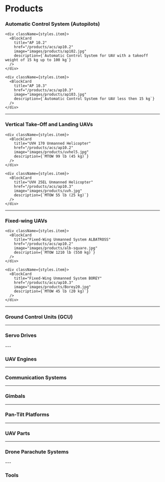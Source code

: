 


# Products

### Automatic Control System (Autopilots)



<div className={styles.products}>
    <div className={styles.item}>
      <BlockCard
        title="AP 10.1"
        href="/products/acs/ap10.1"
        image="images/products/ap101.jpg"
        description={`Automatic Control System for UAV with a takeoff weight of 100 kg up to 4000 kg`}
      />
    </div>

    <div className={styles.item}>
      <BlockCard
        title="AP 10.2"
        href="/products/acs/ap10.2"
        image="images/products/ap102.jpg"
        description={`Automatic Control System for UAV with a takeoff weight of 15 kg up to 100 kg`}
      />
    </div>

    <div className={styles.item}>
      <BlockCard
        title="AP 10.3"
        href="/products/acs/ap10.3"
        image="images/products/ap103.jpg"
        description={`Automatic Control System for UAV less then 15 kg`}
      />
    </div>
  </div>

---

### Vertical Take-Off and Landing UAVs

<div className={styles.products}>
    <div className={styles.item}>
      <BlockCard
        title="UVH-500 (KAHU-150) VTOL UAS"
        href="/products/acs/ap10.1"
        image="images/products/uvh500.jpg"
        description={`MTOW 1102 lb (500 kg)`}
      />
    </div>

    <div className={styles.item}>
      <BlockCard
        title="UVH 170 Unmanned Helicopter"
        href="/products/acs/ap10.2"
        image="images/products/uvhel5.jpg"
        description={`MTOW 99 lb (45 kg)`}
      />
    </div>

    <div className={styles.item}>
      <BlockCard
        title="UVH 25EL Unmanned Helicopter"
        href="/products/acs/ap10.3"
        image="images/products/uvh.jpg"
        description={`MTOW 55 lb (25 kg)`}
      />
    </div>
  </div>

---

### Fixed-wing UAVs


<div className={styles.products}>
    <div className={styles.item}>
      <BlockCard
        title="APUS DUO 15"
        href="/products/acs/ap10.1"
        image="images/products/atm.jpg"
        description={`High Altitude Platform Station MTOW 95 lb (43 kg)`}
      />
    </div>

    <div className={styles.item}>
      <BlockCard
        title="Fixed-Wing Unmanned System ALBATROSS"
        href="/products/acs/ap10.2"
        image="images/products/alb-square.jpg"
        description={`MTOW 1210 lb (550 kg)`}
      />
    </div>

    <div className={styles.item}>
      <BlockCard
        title="Fixed-Wing Unmanned System BOREY"
        href="/products/acs/ap10.3"
        image="images/products/Borey20.jpg"
        description={`MTOW 45 lb (20 kg)`}
      />
    </div>
  </div>


---

### Ground Control Units (GCU)

<div className={styles.products}>
  <div className={styles.item}>
    <BlockCard
      title="GCS.A"
      href="/products/acs/ap10.1"
      image="images/products/gcs-full-square.jpg"
      description={`Installed into a modified 20-foot container, enhanced with a generator compartment`}
    />
  </div>

  <div className={styles.item}>
    <BlockCard
      title="PGCS.7"
      href="/products/acs/ap10.2"
      image="images/products/PGCS.7ver2sq.jpg"
      description={`Portable Ground Control Station for UAS`}
    />
  </div>

  <div className={styles.item}>
    <BlockCard
      title="PGCS.4"
      href="/products/acs/ap10.3"
      image="images/products/pgcs4-sq.jpg"
      description={`Portable Ground Control Station for UAS`}
    />
  </div>
</div>

---

### Servo Drives

<div className={styles.products}>
  <div className={styles.item}>
    <BlockCard
      title="Xservo140"
      href="/products/acs/ap10.1"
      image="images/products/xservo2-square.jpg"
      description={`Xservo series`}
    />
  </div>

  <div className={styles.item}>
    <BlockCard
      title="SDLM-04B"
      href="/products/acs/ap10.2"
      image="images/products/sld4-1.jpg"
      description={`Rugged and Durable Rotating Type Servo for Professional Intensive Applications`}
    />
  </div>

  <div className={styles.item}>
    <BlockCard
      title="SD-01B"
      href="/products/acs/ap10.3"
      image="images/products/SD1-2021-n2-square.jpg"
      description={`Rugged and Durable Rotating Type Servo for Professional Intensive Applications`}
    />
  </div>
  <div className={styles.item}>
    <BlockCard
      title="SD-02B"
      href="/products/acs/ap10.3"
      image="images/products/uavos-servo-sd2b-square.jpg"
      description={`Rugged and Durable Rotating Type Servo for Professional Intensive Applications`}
    />
  </div>
</div>
---

### UAV Engines

<div className={styles.products}>
  <div className={styles.item}>
    <BlockCard
      title="UAV-170 Engine"
      href="/products/acs/ap10.1"
      image="images/products/uav170square.jpg"
      description={`4-stroke gasoline power plant with volume 170 ccm designed for integration in UAV`}
    />
  </div>
</div>

---

### Communication Systems

<div className={styles.products}>
  <div className={styles.item}>
    <BlockCard
      title="pMDDLRadio Data Link System"
      href="/products/acs/ap10.1"
      image="images/products/data_link-square-1.jpg"
      description={`Advanced high power long range broadband COFDM communication system for UAV`}
    />
  </div>
  <div className={styles.item}>
    <BlockCard
      title="Automatic Tracking System"
      href="/products/acs/ap10.1"
      image="images/products/ann-square-1.jpg"
      description={`ARM Antenna Tracking System (ATS) allows use of directional antennas with higher gain compared to omni-directional ones`}
    />
  </div>
</div>

---

### Gimbals


<div className={styles.products}>
  <div className={styles.item}>
    <BlockCard
      title="GSG 201"
      href="/products/acs/ap10.1"
      image="images/products/185-square-1.jpg"
      description={`Gyro-stabilized two-axis gimbal for day and night surveillance, with Laser rangefinder`}
    />
  </div>
  <div className={styles.item}>
    <BlockCard
      title="GOS-155D/T"
      href="/products/acs/ap10.1"
      image="images/products/Gimbal_155-2.jpg"
      description={`Gyro-stabilized optical gimbal with advanced image processing, a 30x zoom RGB camera, and high-resolution thermal camera`}
    />
  </div>
</div>

---

### Pan-Tilt Platforms

<div className={styles.products}>
  <div className={styles.item}>
    <BlockCard
      title="PTP140"
      href="/products/acs/ap10.1"
      image="images/products/ptp140sq-1.jpg"
      description={`Powerful Pan Tilt Platform for payload up to 130 kg`}
    />
  </div>
</div>


---

### UAV Parts

<div className={styles.products}>
  <div className={styles.item}>
    <BlockCard
      title="Main Landing Gear"
      href="/products/acs/ap10.1"
      image="images/products/ressor-square-1.jpg"
      description={`to be installed on unmanned aircraft weighing up to 1200 kg`}
    />
  </div>
  <div className={styles.item}>
    <BlockCard
      title="Two-Bladed Main Rotor"
      href="/products/acs/ap10.1"
      image="images/products/double-square-1.jpg"
      description={`to be installed on helicopters with up to 50 kg take-off mass and rotor diameter of 2600 mm (102.36")`}
    />
  </div>
  <div className={styles.item}>
    <BlockCard
      title="Two-Bladed Main Rotor with All-metal Edging"
      href="/products/acs/ap10.1"
      image="images/products/blades1-square-1.jpg"
      description={`to be installed on helicopters with up to 50 kg take-off mass and rotor diameter of 2600 mm (102.36")`}
    />
  </div>
  <div className={styles.item}>
    <BlockCard
      title="Two-Bladed Main Rotor"
      href="/products/acs/ap10.1"
      image="images/products/UAVOS-Blades-140-20212-sq-1.jpg"
      description={`to be installed on helicopters with up to 140 kg take-off mass and rotor diameter of 3200 mm (126")`}
    />
  </div>
  <div className={styles.item}>
    <BlockCard
      title="Two-Bladed Main Rotor with All-metal Edging"
      href="/products/acs/ap10.1"
      image="images/products/blades1-square-1.jpg"
      description={`to be installed on helicopters with up to 140 kg take-off mass and rotor diameter of 3200 mm (126")`}
    />
  </div>
</div>

---

### Drone Parachute Systems

<div className={styles.products}>
  <div className={styles.item}>
    <BlockCard
      title="Drone Parachute Systems"
      href="/products/acs/ap10.1"
      image="images/products/UAVOS-parachute-system.jpg"
      description={`For UAVs ranging from 5 kg to 1000 kg, deployable at speeds between 20 km/h and 220 km/h`}
    />
  </div>
</div>
---

### Tools

<div className={styles.products}>
  <div className={styles.item}>
    <BlockCard
      title="Industrial Composite Curing Ovens"
      href="/products/acs/ap10.1"
      image="images/products/oven-700-2000-mainview-sq.jpg"
      description={`High-performance composite curing ovens for curing, post-curing, and heat processing of composites, prepregs, thermoplastics, and tooling`}
    />
  </div>
</div>